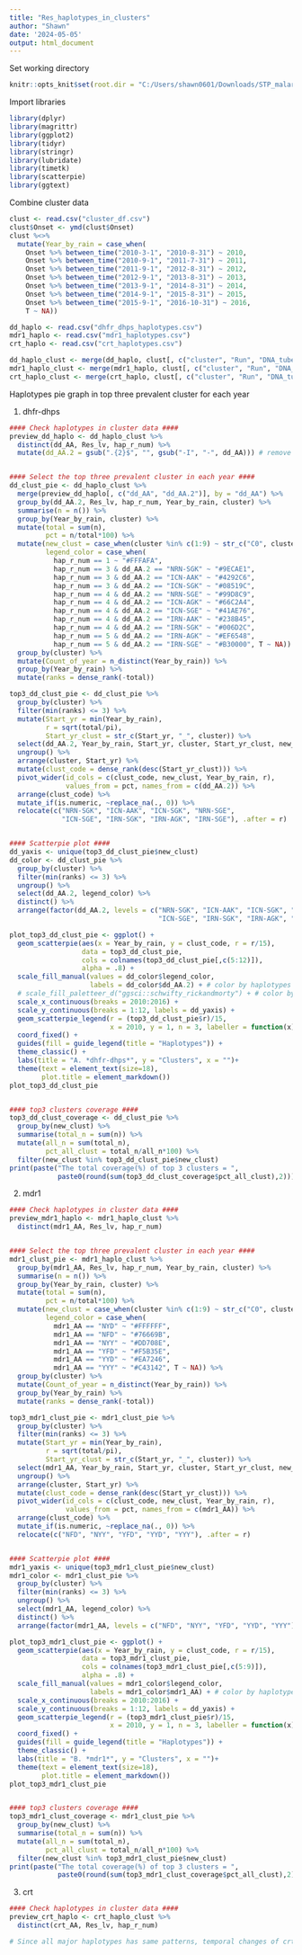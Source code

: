 ---
title: "Res_haplotypes_in_clusters"
author: "Shawn"
date: '2024-05-05'
output: html_document
---

Set working directory

```{r setup, include=FALSE}
knitr::opts_knit$set(root.dir = "C:/Users/shawn0601/Downloads/STP_malaria_data_scripts/Drug_resistance/Data")
```

Import libraries

```{r libs, echo=FALSE, warning = FALSE, message= FALSE}
library(dplyr)
library(magrittr)
library(ggplot2)
library(tidyr)
library(stringr)
library(lubridate)
library(timetk)
library(scatterpie)
library(ggtext)
```

Combine cluster data

```{r combine haplotypes and cluster data}

clust <- read.csv("cluster_df.csv")
clust$Onset <- ymd(clust$Onset)
clust %<>%
  mutate(Year_by_rain = case_when(
    Onset %>% between_time("2010-3-1", "2010-8-31") ~ 2010,
    Onset %>% between_time("2010-9-1", "2011-7-31") ~ 2011,
    Onset %>% between_time("2011-9-1", "2012-8-31") ~ 2012,
    Onset %>% between_time("2012-9-1", "2013-8-31") ~ 2013,
    Onset %>% between_time("2013-9-1", "2014-8-31") ~ 2014,
    Onset %>% between_time("2014-9-1", "2015-8-31") ~ 2015,
    Onset %>% between_time("2015-9-1", "2016-10-31") ~ 2016,
    T ~ NA))

dd_haplo <- read.csv("dhfr_dhps_haplotypes.csv")
mdr1_haplo <- read.csv("mdr1_haplotypes.csv")
crt_haplo <- read.csv("crt_haplotypes.csv")

dd_haplo_clust <- merge(dd_haplo, clust[, c("cluster", "Run", "DNA_tube_ID", "Year_by_rain")], by.x = c("dataset", "SampleID"), by.y = c("Run", "DNA_tube_ID"))
mdr1_haplo_clust <- merge(mdr1_haplo, clust[, c("cluster", "Run", "DNA_tube_ID", "Year_by_rain")], by.x = c("dataset", "SampleID"), by.y = c("Run", "DNA_tube_ID"))
crt_haplo_clust <- merge(crt_haplo, clust[, c("cluster", "Run", "DNA_tube_ID", "Year_by_rain")], by.x = c("dataset", "SampleID"), by.y = c("Run", "DNA_tube_ID"))

```

Haplotypes pie graph in top three prevalent cluster for each year

1) dhfr-dhps

```{r dd haplo pie}

#### Check haplotypes in cluster data ####
preview_dd_haplo <- dd_haplo_clust %>%
  distinct(dd_AA, Res_lv, hap_r_num) %>%
  mutate(dd_AA.2 = gsub(".{2}$", "", gsub("-I", "-", dd_AA))) # remove repeated wild-type SNP (dhps 431, 581, 613)


#### Select the top three prevalent cluster in each year ####
dd_clust_pie <- dd_haplo_clust %>%
  merge(preview_dd_haplo[, c("dd_AA", "dd_AA.2")], by = "dd_AA") %>%
  group_by(dd_AA.2, Res_lv, hap_r_num, Year_by_rain, cluster) %>%
  summarise(n = n()) %>%
  group_by(Year_by_rain, cluster) %>%
  mutate(total = sum(n),
         pct = n/total*100) %>%
  mutate(new_clust = case_when(cluster %in% c(1:9) ~ str_c("C0", cluster), T ~ str_c("C", cluster)),
         legend_color = case_when(
           hap_r_num == 1 ~ "#FFFAFA", 
           hap_r_num == 3 & dd_AA.2 == "NRN-SGK" ~ "#9ECAE1",
           hap_r_num == 3 & dd_AA.2 == "ICN-AAK" ~ "#4292C6",
           hap_r_num == 3 & dd_AA.2 == "ICN-SGK" ~ "#08519C",
           hap_r_num == 4 & dd_AA.2 == "NRN-SGE" ~ "#99D8C9",
           hap_r_num == 4 & dd_AA.2 == "ICN-AGK" ~ "#66C2A4",
           hap_r_num == 4 & dd_AA.2 == "ICN-SGE" ~ "#41AE76",
           hap_r_num == 4 & dd_AA.2 == "IRN-AAK" ~ "#238B45",
           hap_r_num == 4 & dd_AA.2 == "IRN-SGK" ~ "#006D2C",
           hap_r_num == 5 & dd_AA.2 == "IRN-AGK" ~ "#EF6548",
           hap_r_num == 5 & dd_AA.2 == "IRN-SGE" ~ "#B30000", T ~ NA)) %>%
  group_by(cluster) %>%
  mutate(Count_of_year = n_distinct(Year_by_rain)) %>%
  group_by(Year_by_rain) %>%
  mutate(ranks = dense_rank(-total))

top3_dd_clust_pie <- dd_clust_pie %>%
  group_by(cluster) %>%
  filter(min(ranks) <= 3) %>%
  mutate(Start_yr = min(Year_by_rain),
         r = sqrt(total/pi),
         Start_yr_clust = str_c(Start_yr, "_", cluster)) %>%
  select(dd_AA.2, Year_by_rain, Start_yr, cluster, Start_yr_clust, new_clust, pct, r) %>%
  ungroup() %>%
  arrange(cluster, Start_yr) %>%
  mutate(clust_code = dense_rank(desc(Start_yr_clust))) %>%
  pivot_wider(id_cols = c(clust_code, new_clust, Year_by_rain, r), 
              values_from = pct, names_from = c(dd_AA.2)) %>%
  arrange(clust_code) %>%
  mutate_if(is.numeric, ~replace_na(., 0)) %>%
  relocate(c("NRN-SGK", "ICN-AAK", "ICN-SGK", "NRN-SGE",
             "ICN-SGE", "IRN-SGK", "IRN-AGK", "IRN-SGE"), .after = r)


#### Scatterpie plot ####
dd_yaxis <- unique(top3_dd_clust_pie$new_clust)
dd_color <- dd_clust_pie %>%
  group_by(cluster) %>%
  filter(min(ranks) <= 3) %>%
  ungroup() %>%
  select(dd_AA.2, legend_color) %>%
  distinct() %>%
  arrange(factor(dd_AA.2, levels = c("NRN-SGK", "ICN-AAK", "ICN-SGK", "NRN-SGE",
                                     "ICN-SGE", "IRN-SGK", "IRN-AGK", "IRN-SGE")))

plot_top3_dd_clust_pie <- ggplot() +
  geom_scatterpie(aes(x = Year_by_rain, y = clust_code, r = r/15), 
                  data = top3_dd_clust_pie, 
                  cols = colnames(top3_dd_clust_pie[,c(5:12)]),
                  alpha = .8) +
  scale_fill_manual(values = dd_color$legend_color, 
                    labels = dd_color$dd_AA.2) + # color by haplotypes and "R" number
  # scale_fill_paletteer_d("ggsci::schwifty_rickandmorty") + # color by haplotypes
  scale_x_continuous(breaks = 2010:2016) +
  scale_y_continuous(breaks = 1:12, labels = dd_yaxis) +
  geom_scatterpie_legend(r = (top3_dd_clust_pie$r)/15, 
                         x = 2010, y = 1, n = 3, labeller = function(x) x*225) +
  coord_fixed() +
  guides(fill = guide_legend(title = "Haplotypes")) +
  theme_classic() +
  labs(title = "A. *dhfr-dhps*", y = "Clusters", x = "")+
  theme(text = element_text(size=18),
        plot.title = element_markdown())
plot_top3_dd_clust_pie


#### top3 clusters coverage ####
top3_dd_clust_coverage <- dd_clust_pie %>%
  group_by(new_clust) %>%
  summarise(total_n = sum(n)) %>%
  mutate(all_n = sum(total_n),
         pct_all_clust = total_n/all_n*100) %>%
  filter(new_clust %in% top3_dd_clust_pie$new_clust)
print(paste("The total coverage(%) of top 3 clusters = ",
            paste0(round(sum(top3_dd_clust_coverage$pct_all_clust),2))))


```

2) mdr1

```{r mdr1 haplo pie}

#### Check haplotypes in cluster data ####
preview_mdr1_haplo <- mdr1_haplo_clust %>%
  distinct(mdr1_AA, Res_lv, hap_r_num)


#### Select the top three prevalent cluster in each year ####
mdr1_clust_pie <- mdr1_haplo_clust %>%
  group_by(mdr1_AA, Res_lv, hap_r_num, Year_by_rain, cluster) %>%
  summarise(n = n()) %>%
  group_by(Year_by_rain, cluster) %>%
  mutate(total = sum(n),
         pct = n/total*100) %>%
  mutate(new_clust = case_when(cluster %in% c(1:9) ~ str_c("C0", cluster), T ~ str_c("C", cluster)),
         legend_color = case_when(
           mdr1_AA == "NYD" ~ "#FFFFFF",
           mdr1_AA == "NFD" ~ "#76669B",
           mdr1_AA == "NYY" ~ "#DD708E",
           mdr1_AA == "YFD" ~ "#F5B35E",
           mdr1_AA == "YYD" ~ "#EA7246",
           mdr1_AA == "YYY" ~ "#C43142", T ~ NA)) %>%
  group_by(cluster) %>%
  mutate(Count_of_year = n_distinct(Year_by_rain)) %>%
  group_by(Year_by_rain) %>%
  mutate(ranks = dense_rank(-total))

top3_mdr1_clust_pie <- mdr1_clust_pie %>%
  group_by(cluster) %>%
  filter(min(ranks) <= 3) %>%
  mutate(Start_yr = min(Year_by_rain),
         r = sqrt(total/pi),
         Start_yr_clust = str_c(Start_yr, "_", cluster)) %>%
  select(mdr1_AA, Year_by_rain, Start_yr, cluster, Start_yr_clust, new_clust, pct, r) %>%
  ungroup() %>%
  arrange(cluster, Start_yr) %>%
  mutate(clust_code = dense_rank(desc(Start_yr_clust))) %>%
  pivot_wider(id_cols = c(clust_code, new_clust, Year_by_rain, r), 
              values_from = pct, names_from = c(mdr1_AA)) %>%
  arrange(clust_code) %>%
  mutate_if(is.numeric, ~replace_na(., 0)) %>%
  relocate(c("NFD", "NYY", "YFD", "YYD", "YYY"), .after = r)


#### Scatterpie plot ####
mdr1_yaxis <- unique(top3_mdr1_clust_pie$new_clust)
mdr1_color <- mdr1_clust_pie %>%
  group_by(cluster) %>%
  filter(min(ranks) <= 3) %>%
  ungroup() %>%
  select(mdr1_AA, legend_color) %>%
  distinct() %>%
  arrange(factor(mdr1_AA, levels = c("NFD", "NYY", "YFD", "YYD", "YYY")))

plot_top3_mdr1_clust_pie <- ggplot() +
  geom_scatterpie(aes(x = Year_by_rain, y = clust_code, r = r/15), 
                  data = top3_mdr1_clust_pie, 
                  cols = colnames(top3_mdr1_clust_pie[,c(5:9)]),
                  alpha = .8) +
  scale_fill_manual(values = mdr1_color$legend_color, 
                    labels = mdr1_color$mdr1_AA) + # color by haplotypes and "R" number
  scale_x_continuous(breaks = 2010:2016) +
  scale_y_continuous(breaks = 1:12, labels = dd_yaxis) +
  geom_scatterpie_legend(r = (top3_mdr1_clust_pie$r)/15, 
                         x = 2010, y = 1, n = 3, labeller = function(x) x*225) +
  coord_fixed() +
  guides(fill = guide_legend(title = "Haplotypes")) +
  theme_classic() +
  labs(title = "B. *mdr1*", y = "Clusters", x = "")+
  theme(text = element_text(size=18),
        plot.title = element_markdown())
plot_top3_mdr1_clust_pie


#### top3 clusters coverage ####
top3_mdr1_clust_coverage <- mdr1_clust_pie %>%
  group_by(new_clust) %>%
  summarise(total_n = sum(n)) %>%
  mutate(all_n = sum(total_n),
         pct_all_clust = total_n/all_n*100) %>%
  filter(new_clust %in% top3_mdr1_clust_pie$new_clust)
print(paste("The total coverage(%) of top 3 clusters = ",
            paste0(round(sum(top3_mdr1_clust_coverage$pct_all_clust),2))))


```

3) crt

```{r crt haplo pie}

#### Check haplotypes in cluster data ####
preview_crt_haplo <- crt_haplo_clust %>%
  distinct(crt_AA, Res_lv, hap_r_num)

# Since all major haplotypes has same patterns, temporal changes of crt haplotypes is not discussed further.

```